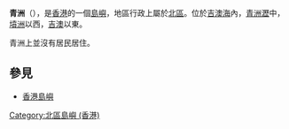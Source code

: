 {{Other uses|青洲}}
{{Notability|3=Geographic|time=2022-06-18T04:20:50+00:00}}
{{Unreferenced|time=2022-06-18T04:20:50+00:00}}
'''青洲'''（{{lang-en|Tsing Chau}}），是[[香港|香港]]的一個[[島嶼|島嶼]]，地區行政上屬於[[北區_(香港)|北區]]。位於[[吉澳海|吉澳海]]內，[[青洲瀝|青洲瀝]]中，[[墳洲|墳洲]]以西，[[吉澳|吉澳]]以東。

青洲上並沒有居民居住。

==參見==

*[[香港島嶼|香港島嶼]]

{{香港島嶼}}

[[Category:北區島嶼_(香港)|Category:北區島嶼 (香港)]]